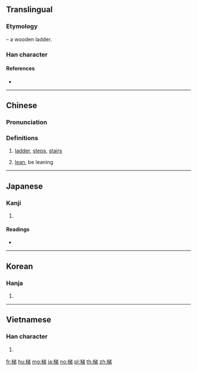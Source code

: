 ==Translingual==

===Etymology===
{{Han compound|木|t1=wood, tree|弟|ls=psc|c1=s|c2=p}} – a wooden ladder.

===Han character===
{{Han char|rn=75|rad=木|as=07|sn=11|four=48927|canj=DCNH|ids=⿰木弟}}

====References====
* {{Han ref|kx=0531.020|dkj=14881|dj=0919.030|hdz=21220.020|uh=68AF|ud=26799|bh=B1E8|bd=45544}}

----

==Chinese==
{{zh-forms}}

===Pronunciation===
{{zh-pron
|m=tī
|c=tai1
|mc=y
|oc=y
|ma=
|cat=n
}}

===Definitions===
# [[ladder]], [[steps]], [[stairs]]
# {{lb|zh|in compounds}} [[lean]], be leaning

----

==Japanese==

===Kanji===
{{ja-kanji|grade=|rs=木07}}

# {{defn|lang=ja|sort=木07}}

====Readings====
* {{ja-readings|on=[[てい]] (tei), [[たい]] (tai)|kun=[[はしご]] (hashigo)}}

----

==Korean==

===Hanja===
{{ko-hanja|hangeul=제|eumhun=|rv=je|mr=che|y=cey}}

# {{defn|lang=ko|sort=木07}}

----

==Vietnamese==

===Han character===
{{vi-hantu|[[thê]]|rs=木07}}

# {{defn|lang=vi|sort=木07}}

[[fr:梯]]
[[hu:梯]]
[[mg:梯]]
[[ja:梯]]
[[no:梯]]
[[pl:梯]]
[[th:梯]]
[[zh:梯]]